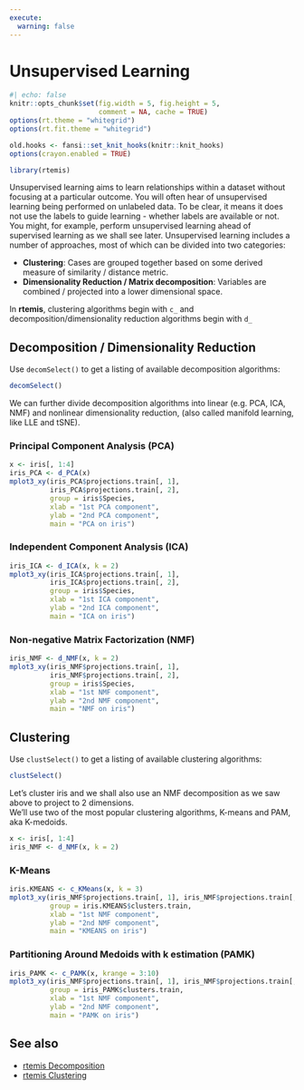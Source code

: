 ```yaml
---
execute:
  warning: false
---
```

# Unsupervised Learning {#unsupervised}

```r
#| echo: false
knitr::opts_chunk$set(fig.width = 5, fig.height = 5,
                      comment = NA, cache = TRUE) 
options(rt.theme = "whitegrid")
options(rt.fit.theme = "whitegrid")
```

```r
old.hooks <- fansi::set_knit_hooks(knitr::knit_hooks)
options(crayon.enabled = TRUE)
```

```r
library(rtemis)
```

Unsupervised learning aims to learn relationships within a dataset without focusing at a particular outcome. You will often hear of unsupervised learning being performed on unlabeled data. To be clear, it means it does not use the labels to guide learning - whether labels are available or not. You might, for example, perform unsupervised learning ahead of supervised learning as we shall see later. Unsupervised learning includes a number of approaches, most of which can be divided into two categories:

* __Clustering__: Cases are grouped together based on some derived measure of similarity / distance metric.
* __Dimensionality Reduction / Matrix decomposition__: Variables are combined / projected into a lower dimensional space.

In **rtemis**, clustering algorithms begin with `c_` and decomposition/dimensionality reduction algorithms begin with `d_`

## Decomposition / Dimensionality Reduction {#decomposition}

Use `decomSelect()` to get a listing of available decomposition algorithms:
```r
decomSelect()
```

We can further divide decomposition algorithms into linear (e.g. PCA, ICA, NMF) and nonlinear dimensionality reduction, (also called manifold learning, like LLE and tSNE).

### Principal Component Analysis (PCA)

```r
x <- iris[, 1:4]
iris_PCA <- d_PCA(x)
mplot3_xy(iris_PCA$projections.train[, 1], 
          iris_PCA$projections.train[, 2], 
          group = iris$Species,
          xlab = "1st PCA component", 
          ylab = "2nd PCA component", 
          main = "PCA on iris")
```

### Independent Component Analysis (ICA)

```r
iris_ICA <- d_ICA(x, k = 2)
mplot3_xy(iris_ICA$projections.train[, 1], 
          iris_ICA$projections.train[, 2], 
          group = iris$Species,
          xlab = "1st ICA component", 
          ylab = "2nd ICA component", 
          main = "ICA on iris")
```

### Non-negative Matrix Factorization (NMF)

```r
iris_NMF <- d_NMF(x, k = 2)
mplot3_xy(iris_NMF$projections.train[, 1], 
          iris_NMF$projections.train[, 2], 
          group = iris$Species,
          xlab = "1st NMF component", 
          ylab = "2nd NMF component", 
          main = "NMF on iris")
```

## Clustering

Use `clustSelect()` to get a listing of available clustering algorithms:
```r
clustSelect()
```

Let's cluster iris and we shall also use an NMF decomposition as we saw above to project to 2 dimensions.  
We'll use two of the most popular clustering algorithms, K-means and PAM, aka K-medoids.

```r
x <- iris[, 1:4]
iris_NMF <- d_NMF(x, k = 2)
```

### K-Means

```r
iris.KMEANS <- c_KMeans(x, k = 3)
mplot3_xy(iris_NMF$projections.train[, 1], iris_NMF$projections.train[, 2],
          group = iris.KMEANS$clusters.train,
          xlab = "1st NMF component", 
          ylab = "2nd NMF component", 
          main = "KMEANS on iris")
```

### Partitioning Around Medoids with k estimation (PAMK)

```r
iris_PAMK <- c_PAMK(x, krange = 3:10)
mplot3_xy(iris_NMF$projections.train[, 1], iris_NMF$projections.train[, 2],
          group = iris_PAMK$clusters.train,
          xlab = "1st NMF component", 
          ylab = "2nd NMF component", 
          main = "PAMK on iris")
```

## See also

- [rtemis Decomposition](https://rtemis.lambdamd.org/Decomposition.html)
- [rtemis Clustering](https://rtemis.lambdamd.org/Clustering.html)
